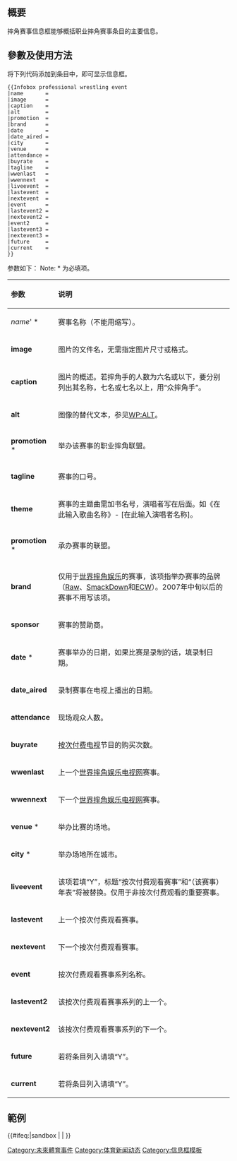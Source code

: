 <includeonly><!-- 在這裡加入模板的保護標識 --></includeonly><noinclude>{{Documentation subpage}}</noinclude>
<!-- 在本行下編輯模板說明 -->
== 概要 ==
摔角赛事信息框能够概括职业摔角赛事条目的主要信息。
== 參數及使用方法 ==
将下列代码添加到条目中，即可显示信息框。
<pre>
{{Infobox professional wrestling event
|name       =
|image      = 
|caption    =
|alt        =
|promotion  =
|brand      =
|date       =
|date_aired =
|city       =
|venue      =
|attendance =
|buyrate    =
|tagline    =
|wwenlast   =
|wwennext   =
|liveevent  =
|lastevent  =
|nextevent  =
|event      = 
|lastevent2 =
|nextevent2 =
|event2     = 
|lastevent3 =
|nextevent3 =
|future     =
|current    = 
}}
</pre>
参数如下：
Note: * 为必填项。

{| class="wikitable"
! style="text-align: left" | 参数
! style="text-align: left" | 说明
|-
| ''name''' *
| 赛事名称（不能用缩写）。
|-
| '''image'''
| 图片的文件名，无需指定图片尺寸或格式。
|-
| '''caption'''
| 图片的概述。若摔角手的人数为六名或以下，要分别列出其名称，七名或七名以上，用“众摔角手”。
|-
| '''alt'''
| 图像的替代文本，参见[[WP:ALT]]。
|-
| '''promotion''' *
| 举办该赛事的职业摔角联盟。
|-
| '''tagline'''
| 赛事的口号。
|-
| '''theme'''
| 赛事的主题曲需加书名号，演唱者写在后面。如《在此输入歌曲名称》- [在此输入演唱者名称]。
|-
| '''promotion''' *
| 承办赛事的联盟。
|-
| '''brand'''
|  仅用于[[世界摔角娱乐]]的赛事，该项指举办赛事的品牌（[[WWE Raw|Raw]]、[[WWE SmackDown|SmackDown]]和[[ECW]]）。2007年中旬以后的赛事不用写该项。
|-
|'''sponsor''' 
| 赛事的赞助商。
|-
| '''date''' *
| 赛事举办的日期，如果比赛是录制的话，填录制日期。
|-
| '''date_aired'''
| 录制赛事在电视上播出的日期。
|-
| '''attendance'''
| 现场观众人数。
|-
| '''buyrate'''
| [[按次付费电视]]节目的购买次数。
|-
| '''wwenlast'''
| 上一个[[世界摔角娱乐电视网]]赛事。
|-
| '''wwennext'''
| 下一个[[世界摔角娱乐电视网]]赛事。
|-
| '''venue''' *
| 举办比赛的场地。
|-
| '''city''' *
| 举办场地所在城市。
|-
| '''liveevent'''
| 该项若填“Y”，标题“按次付费观看赛事”和“（该赛事）年表”将被替换。仅用于非按次付费观看的重要赛事。
|-
| '''lastevent'''
| 上一个按次付费观看赛事。
|-
| '''nextevent'''
| 下一个按次付费观看赛事。
|-
| '''event'''
| 按次付费观看赛事系列名称。
|-
| '''lastevent2'''
| 该按次付费观看赛事系列的上一个。
|-
| '''nextevent2'''
| 该按次付费观看赛事系列的下一个。
|-
| '''future'''
| 若将条目列入[[Category:未來體育事件]]请填“Y”。
|-
| '''current'''
| 若将条目列入[[Category:体育新闻动态]]请填“Y”。
|}

== 範例 ==
{{Infobox Wrestling event
|name       = No Turning Back (2003)
|image      = No Turning Back.png
|caption    = No Turning Back logo
|alt        = 
|tagline    = Never Back Down
|theme      = "Slither" by Velvet Revolver
|promotion  = Hard and Intense Wrestling
|brand      = 
|date       = April 26, 2003
|date_aired = April 27, 2003
|attendance = 3,562
|venue      = Cow Palace
|city       = Daly City, California
|liveevent  = 
|lastevent  = Apathy (2003)
|nextevent  = Intuition IV
|event      = No Turning Back
|lastevent2 = No Turning Back (2002)
|nextevent2 = No Turning Back (2004)
|future     = 
|current    = 
}}
<includeonly>{{#ifeq:{{SUBPAGENAME}}|sandbox | |
<!-- 本行下加入模板的分類，跨維基連結加入Wikidata（參見[[Wikipedia:Wikidata]]） -->
[[Category:信息框模板]]
}}</includeonly>